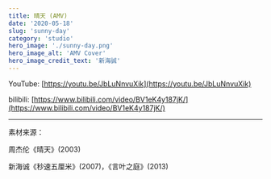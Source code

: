 ```yaml
---
title: 晴天 (AMV)
date: '2020-05-18'
slug: 'sunny-day'
category: 'studio'
hero_image: './sunny-day.png'
hero_image_alt: 'AMV Cover'
hero_image_credit_text: '新海誠'
---
```


YouTube: [https://youtu.be/JbLuNnvuXik](https://youtu.be/JbLuNnvuXik)

bilibili: [https://www.bilibili.com/video/BV1eK4y187jK/](https://www.bilibili.com/video/BV1eK4y187jK/)

---

素材来源：

周杰伦《晴天》(2003)

新海诚《秒速五厘米》(2007)，《言叶之庭》(2013)